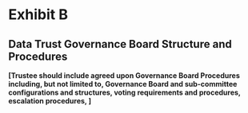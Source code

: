 # Exhibit B {-}

## Data Trust Governance Board Structure and Procedures {-}

**[Trustee should include agreed upon Governance Board Procedures including, but not limited to, Governance Board and sub-committee configurations and structures, voting requirements and procedures, escalation procedures, ]**

